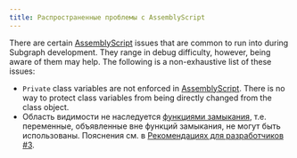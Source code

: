 ```yaml
---
title: Распространенные проблемы с AssemblyScript
---
```


There are certain [AssemblyScript](https://github.com/AssemblyScript/assemblyscript) issues that are common to run into during Subgraph development. They range in debug difficulty, however, being aware of them may help. The following is a non-exhaustive list of these issues:

- `Private` class variables are not enforced in [AssemblyScript](https://www.assemblyscript.org/status.html#language-features). There is no way to protect class variables from being directly changed from the class object.
- Область видимости не наследуется [функциями замыкания](https://www.assemblyscript.org/status.html#on-closures), т.е. переменные, объявленные вне функций замыкания, не могут быть использованы. Пояснения см. в [Рекомендациях для разработчиков #3](https://www.youtube.com/watch?v=1-8AW-lVfrA&t=3243s).
